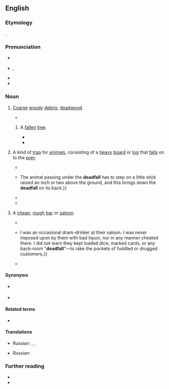 ==English==
{{was wotd|2018|July|29}}

===Etymology===
{{multiple images
|direction = vertical
|image1 = Fallen trunk in a sacred forest - Flickr - odako1.jpg
|caption1 = Deadfall ''(sense 1)'' in a forest
|image2 = Paiute Deadfall Trap.JPG
|caption2 = A small deadfall ''(sense 2)'' in the style of the [[Paiute]] people of [[North America]]
}}

{{compound|dead|fall|lang=en}}.

===Pronunciation===
* {{a|RP}} {{IPA|/ˈdɛdfɔːl/|lang=en}}
* {{a|GA}} {{enPR|dĕdʹfäl}}, {{IPA|/ˈdɛdfɑl/|lang=en}}
* {{audio|en-au-deadfall.ogg|Audio (AU)|lang=en}}
* {{hyphenation|dead|fall|lang=en}}

===Noun===
{{en-noun|~}}

# {{lb|en|uncountable|Canada|US}} [[coarse|Coarse]] [[woody]] [[debris]]; [[deadwood]].
#* {{quote-book|author=Calvin S. Bromfield|chapter=Introduction|title=Geology of the Mount Wilson Quadrangle, Western San Juan Mountains, Colorado:{{nb...|Prepared on Behalf of the U.S. Atomic Energy Commission}}|series=[[w:United States Geological Survey|Geological Survey]] Bulletin|seriesvolume=1227|location=Washington, D.C.|publisher=[[w:United States Government Publishing Office|United States Government Printing Office]]|year=1967|page=6|pageurl=https://books.google.com/books?id=vtBjAAAAIAAJ&pg=RA2-PA6|oclc=4047535|passage=Heaver forest growth on the north-facing slopes, together with considerable '''deadfall''' and soil cover, makes geologic interpretation there difficult.|lang=en}}
## {{lb|en|countable|specifically}} A [[fallen#Adjective|fallen]] [[tree]].
##* {{quote-book|lang=en|author=Rachel Joan Dale|author2=J. David McMahan|chapter=Research Methodology and Results|title=Cultural Resources Survey of the Proposed North Douglas Highway Extension, Outer Point to Point Hilda (Project No. 68870)|series=Office of History and Archaeology|seriesvolume=report no. 12|location=Anchorage, Ak.|publisher=Office of History and Archaeology, Division of Parks and Outdoor Recreation, {{w|Alaska Department of Natural Resources}}|month=February|year=1988|page=9|pageurl=https://books.google.com/books?id=5Oc0AQAAMAAJ&pg=PT398|oclc=23667003|passage=A fifth negative test pit was excavated near the largest creek at Middle Point. As well, the roots of all '''deadfalls''' within the corridor were examined for the presence of cultural material. '''Deadfalls''' were more common in the drier areas, especially near stream channels.}}
##* {{quote-book|lang=en|author={{w|Robin Hobb}} [pseudonym; Margaret Astrid Lindholm Ogden]|title=City of Dragons|series=The Rain Wild Chronicles|seriesvolume=3|location=London|publisher=[[w:HarperCollins|Harper Voyager]]|year=2012|isbn=978-0-06-156163-4|passage=We should go up to the forest and see if we can find more dry '''deadfalls'''. That green wood you were trying to burn last night was all smoke and no heat.}}
# {{lb|en|countable|Canada|US|hunting}} A kind of [[trap#Noun|trap]] for [[animal]]s, consisting of a [[heavy]] [[board#Noun|board]] or [[log#Noun|log]] that [[fall#Verb|falls]] on to the [[prey#Noun|prey]].
#* {{quote-book|lang=en|author=Robert Kennicott|authorlink=Robert Kennicott|chapter=The Quadrupeds of Illinois Injurious and Beneficial to the Farmer. [Wolverine, or Glutton.]|title=Report of the Commissioner of Patents for the Year 1858: Agriculture|series=[[w:United States House of Representatives|House of Representatives]], 35th [[w:United States Congress|Congress]], 2d Session|seriesvolume=executive document no. 105|location=Washington, D.C.|publisher=[[w:James B. Steedman|James B[lair] Steedman]], printer|year=1859|page=246|pageurl=https://books.google.com/books?id=LMdMAAAAYAAJ&pg=PA246|oclc=37847832|passage=It [the wolverine] is so cunning as rarely to enter a '''deadfall''' itself, but will carefully pull it to pieces and then eat the bait in safety. I was informed by hunters at Selkirk Settlement that they sometimes lost the successful result of several days' trapping by a single wolverine, which, following their path, would pull down every '''deadfall''', or destroy any animal already caught.}}
#* {{quote-book|lang=en|author=John J. Rowan|chapter=The Trapper|title=The Emigrant and Sportsman in Canada.{{nb...|Some Experiences of an Old Country Settler. With Sketches of Canadian Life, Sporting Adventures, and Observations on the Forests and Fauna.}}|location=London|publisher={{w|Edward Stanford}},{{nb...|55, Charing Cross, S.W.}}|year=1876|page=369|pageurl=https://books.google.com/books?id=7nQBAAAAQAAJ&pg=PA369|oclc=1013260884|passage=The beaver trap is a '''deadfall''' of considerable weight, nicely adjusted over the animal's road or track, frequently on a dam. {{...}} The animal passing under the '''deadfall''' has to step on a little stick raised an inch or two above the ground, and this brings down the '''deadfall''' on its back.}}
#* {{quote-journal|lang=en|author=A[rthur] M[urray] Chisholm|authorlink=Arthur Murray Chisholm|title=A Thousand a Plate|magazine={{w|Western Story Magazine}}|location=New York, N.Y.|publisher=[[w:Street & Smith|Street & Smith Corporation]]|date=25 November 1922|volume=XXX|issue=4|section=chapter II|page=90|pageurl=https://archive.org/stream/wsm_1922_11_25#page/n91/mode/1up|column=2|oclc=11910542|passage=It was a week after the taking of the black fox that Skookum Bill, on a short exploring trip a few miles west of their cabin, came across a '''deadfall''' which held a dead marten. He took the marten, and, when he returned, said to Dobbs: "I didn't know you'd built any '''deadfalls''' in the timber past the big draw?"}}
#* {{quote-book|lang=en|author=Alaska Planning Group, {{w|United States Department of the Interior}}|chapter=History and Archeology|title=Final Environmental Statement: Proposed Lake Clark National Park, Alaska|location=Washington, D.C.|publisher=[[w:United States Government Publishing Office|United States Government Printing Office]]|year=1974|section=part II (Description of the Environment), section A (Existing Environment)|pages=61–62|pageurl=https://books.google.com/books?id=q501AAAAMAAJ&pg=PA62|oclc=83848758|passage=Marten, wolverine, lynx, ermine, fox, mink, beaver, and land otter were plentiful in the general vicinity of Kijik and traps and '''deadfalls''' were set for them.}}
# {{lb|en|countable|US|slang}} A [[cheap]], [[rough#Adjective|rough]] [[bar#Noun|bar]] or [[saloon]].
#* {{quote-book|lang=en|author=[John O’Connor]|chapter=Wolf-traps—Continued|editor=John Morris|title=Wanderings of a Vagabond. An Autobiography|location=New York, N.Y.|publisher=Published by the author|year=1873|page=366|pageurl=https://books.google.com/books?id=p2iBwqjiKFAC&pg=PA366|oclc=15275274|passage=Dens of the description of the "Tapis Franc," and the "'''deadfalls'''" of San Francisco and Sacramento, are now matters of history only, and it seems beyond the bounds of probability that similar haunts of vice, and the brutal and lawless scenes there enacted, will ever again be permitted to disgrace our country, and the name of civilization.}}
#* {{quote-book|lang=en|author=C[harles] E[dward] Pickett|title=Land-gambling versus Mining-gambling. An Open Letter to Squire P. Dewey, Relative to His Participation in the Land-gambling of San Francisco in the Early Days. From One Who Knows|edition=2nd|location=San Francisco, Calif.|publisher=[s.n.]|month=November|year=1879|page=9|pageurl=https://books.google.com/books?id=WzZDAAAAIAAJ&pg=RA3-PA9|oclc=12285067|passage={{...}} I was an occasional dram-drinker at their saloon. I was never imposed upon by them with bad liquor, nor in any manner cheated there. I did not learn they kept loaded dice, marked cards, or any back-room "'''deadfall'''"—to rake the pockets of fuddled or drugged customers.}}
#* {{quote-book|lang=en|author=Thomas Pynchon|authorlink=Thomas Pynchon|chapter=|title={{w|Against the Day}}|location=New York, N.Y.|publisher=[[w:Penguin Group|The Penguin Press]]|year=2006|isbn=978-0-14-311256-3|location2=London|publisher2={{w|Vintage Books}}|year2=2007|page=406|isbn2=978-0-09-951233-2|passage=They had lived down in horse barns, army “A” tents with the old blood-stains onto them, city hotels with canopy beds, woke up in back rooms of '''deadfalls''' where the bars had toothmarks end to end.}}

====Synonyms====
* {{sense|trap}} {{l|en|deadfall trap}}
* {{sense|cheap, rough bar}} {{l|en|dive}}

====Related terms====
* {{l|en|deadfall trap}}<!--Placing this under "Related terms" rather than "Derived terms" as "deadfall" could have been derived from "deadfall trap" rather than the other way around.-->

====Translations====
{{trans-top-also|coarse woody debris|deadwood}}
* Russian: {{t+|ru|вале́жник|m}}, {{t+|ru|вале́ж|m}}, {{t+|ru|бурело́м|m}} {{qualifier|caused by a storm}}
{{trans-mid}}
{{trans-bottom}}

{{trans-top|fallen tree}}
{{trans-mid}}
{{trans-bottom}}

{{trans-top|trap consisting of a heavy object that falls on to the prey}}
* Russian: {{t+|ru|пла́шка|f}} {{qualifier|for small animals}}
{{trans-mid}}
{{trans-bottom}}

{{trans-see|cheap, rough bar or saloon|dive}}

===Further reading===
* {{pedia|deadfall trap}}
* {{pedia|deadfall|deadfall (disambiguation)}}

{{c|en|Trees|Trapping}}
